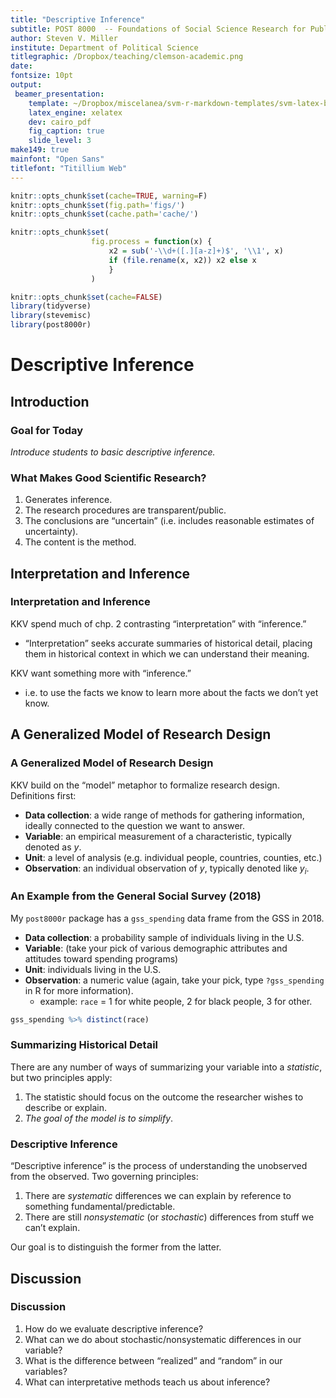 ```yaml
---
title: "Descriptive Inference"
subtitle: POST 8000  -- Foundations of Social Science Research for Public Policy
author: Steven V. Miller
institute: Department of Political Science
titlegraphic: /Dropbox/teaching/clemson-academic.png
date: 
fontsize: 10pt
output:
 beamer_presentation:
    template: ~/Dropbox/miscelanea/svm-r-markdown-templates/svm-latex-beamer.tex
    latex_engine: xelatex
    dev: cairo_pdf
    fig_caption: true
    slide_level: 3
make149: true
mainfont: "Open Sans"
titlefont: "Titillium Web"
---
```


```r
knitr::opts_chunk$set(cache=TRUE, warning=F)
knitr::opts_chunk$set(fig.path='figs/')
knitr::opts_chunk$set(cache.path='cache/')

knitr::opts_chunk$set(
                  fig.process = function(x) {
                      x2 = sub('-\\d+([.][a-z]+)$', '\\1', x)
                      if (file.rename(x, x2)) x2 else x
                      }
                  )
```

```r
knitr::opts_chunk$set(cache=FALSE)
library(tidyverse)
library(stevemisc)
library(post8000r)

```

# Descriptive Inference
## Introduction
### Goal for Today

*Introduce students to basic descriptive inference.*

### What Makes Good Scientific Research?

1. Generates inference.
2. The research procedures are transparent/public.
3. The conclusions are "uncertain" (i.e. includes reasonable estimates of uncertainty).
4. The content is the method.

## Interpretation and Inference
### Interpretation and Inference

KKV spend much of chp. 2 contrasting "interpretation" with "inference."

- "Interpretation" seeks accurate summaries of historical detail, placing them in historical context in which we can understand their meaning.

KKV want something more with "inference."

- i.e. to use the facts we know to learn more about the facts we don't yet know.

## A Generalized Model of Research Design
### A Generalized Model of Research Design

KKV build on the "model" metaphor to formalize research design. Definitions first:

- **Data collection**: a wide range of methods for gathering information, ideally connected to the question we want to answer.
- **Variable**: an empirical measurement of a characteristic, typically denoted as $y$.
- **Unit**: a level of analysis (e.g. individual people, countries, counties, etc.)
- **Observation**: an individual observation of *y*, typically denoted like $y_i$.


### An Example from the General Social Survey (2018)

My `post8000r` package has a `gss_spending` data frame from the GSS in 2018.

- **Data collection**: a probability sample of individuals living in the U.S.
- **Variable**: (take your pick of various demographic attributes and attitudes toward spending programs)
- **Unit**: individuals living in the U.S.
- **Observation**: a numeric value (again, take your pick, type `?gss_spending` in R for more information).
    - example: `race` = 1 for white people, 2 for black people, 3 for other.
    
```r
gss_spending %>% distinct(race)
```

### Summarizing Historical Detail

There are any number of ways of summarizing your variable into a *statistic*, but two principles apply:

1. The statistic should focus on the outcome the researcher wishes to describe or explain.
2. *The goal of the model is to simplify*.


### Descriptive Inference

"Descriptive inference" is the process of understanding the unobserved from the observed. Two governing principles:

1. There are *systematic* differences we can explain by reference to something fundamental/predictable.
2. There are still *nonsystematic* (or *stochastic*) differences from stuff we can't explain.

Our goal is to distinguish the former from the latter.

## Discussion
### Discussion

1. How do we evaluate descriptive inference?
2. What can we do about stochastic/nonsystematic differences in our variable?
3. What is the difference between "realized" and "random" in our variables?
4. What can interpretative methods teach us about inference?